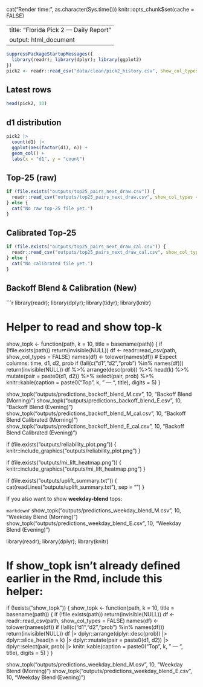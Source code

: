 cat("Render time: ", as.character(Sys.time()))
knitr::opts_chunk$set(cache = FALSE)

---
title: "Florida Pick 2 — Daily Report"
output: html_document
---

```r
suppressPackageStartupMessages({
  library(readr); library(dplyr); library(ggplot2)
})
pick2 <- readr::read_csv("data/clean/pick2_history.csv", show_col_types = FALSE)
```

## Latest rows
```r
head(pick2, 10)
```

## d1 distribution
```r
pick2 |>
  count(d1) |>
  ggplot(aes(factor(d1), n)) +
  geom_col() +
  labs(x = "d1", y = "count")
```

## Top-25 (raw)
```r
if (file.exists("outputs/top25_pairs_next_draw.csv")) {
  readr::read_csv("outputs/top25_pairs_next_draw.csv", show_col_types = FALSE) |> head(10)
} else {
  cat("No raw top-25 file yet.")
}
```

## Calibrated Top-25
```r
if (file.exists("outputs/top25_pairs_next_draw_cal.csv")) {
  readr::read_csv("outputs/top25_pairs_next_draw_cal.csv", show_col_types = FALSE) |> head(10)
} else {
  cat("No calibrated file yet.")
}
```

## Backoff Blend & Calibration (New)

```r
library(readr); library(dplyr); library(tidyr); library(knitr)

# Helper to read and show top-k
show_topk <- function(path, k = 10, title = basename(path)) {
  if (!file.exists(path)) return(invisible(NULL))
  df <- readr::read_csv(path, show_col_types = FALSE)
  names(df) <- tolower(names(df))
  # Expect columns: time, d1, d2, prob
  if (!all(c("d1","d2","prob") %in% names(df))) return(invisible(NULL))
  df %>%
    arrange(desc(prob)) %>%
    head(k) %>%
    mutate(pair = paste0(d1, d2)) %>%
    select(pair, prob) %>%
    knitr::kable(caption = paste0("Top ", k, " — ", title), digits = 5)
}

show_topk("outputs/predictions_backoff_blend_M.csv", 10, "Backoff Blend (Morning)")
show_topk("outputs/predictions_backoff_blend_E.csv", 10, "Backoff Blend (Evening)")
show_topk("outputs/predictions_backoff_blend_M_cal.csv", 10, "Backoff Blend Calibrated (Morning)")
show_topk("outputs/predictions_backoff_blend_E_cal.csv", 10, "Backoff Blend Calibrated (Evening)")

if (file.exists("outputs/reliability_plot.png")) {
  knitr::include_graphics("outputs/reliability_plot.png")
}

if (file.exists("outputs/mi_lift_heatmap.png")) {
  knitr::include_graphics("outputs/mi_lift_heatmap.png")
}

if (file.exists("outputs/uplift_summary.txt")) {
  cat(readLines("outputs/uplift_summary.txt"), sep = "\n")
}


If you also want to show **weekday-blend** tops:

```markdown
```r
show_topk("outputs/predictions_weekday_blend_M.csv", 10, "Weekday Blend (Morning)")
show_topk("outputs/predictions_weekday_blend_E.csv", 10, "Weekday Blend (Evening)")

library(readr); library(dplyr); library(knitr)

# If show_topk isn't already defined earlier in the Rmd, include this helper:
if (!exists("show_topk")) {
  show_topk <- function(path, k = 10, title = basename(path)) {
    if (!file.exists(path)) return(invisible(NULL))
    df <- readr::read_csv(path, show_col_types = FALSE)
    names(df) <- tolower(names(df))
    if (!all(c("d1","d2","prob") %in% names(df))) return(invisible(NULL))
    df |>
      dplyr::arrange(dplyr::desc(prob)) |>
      dplyr::slice_head(n = k) |>
      dplyr::mutate(pair = paste0(d1, d2)) |>
      dplyr::select(pair, prob) |>
      knitr::kable(caption = paste0("Top ", k, " — ", title), digits = 5)
  }
}

show_topk("outputs/predictions_weekday_blend_M.csv", 10, "Weekday Blend (Morning)")
show_topk("outputs/predictions_weekday_blend_E.csv", 10, "Weekday Blend (Evening)")

